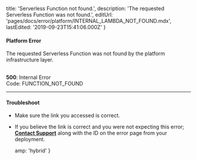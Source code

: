 
  title: 'Serverless Function not found.',
  description: 'The requested Serverless Function was not found.',
  editUrl: 'pages/docs/error/platform/INTERNAL_LAMBDA_NOT_FOUND.mdx',
  lastEdited: '2019-09-23T15:41:06.000Z'
}

#### Platform Error

The requested Serverless Function was not found by the platform infrastructure layer.

<br />

<Note label={false}>
  <b>500</b>: Internal Error
  <br />
  Code: <InlineCode>FUNCTION_NOT_FOUND</InlineCode>
</Note>

---

#### Troubleshoot

- Make sure the link you accessed is correct.
- If you believe the link is correct and you were not expecting this error; **[Contact Support](mailto:support@zeit.co)** along with the ID on the error page from your deployment.


  amp: 'hybrid'
}
